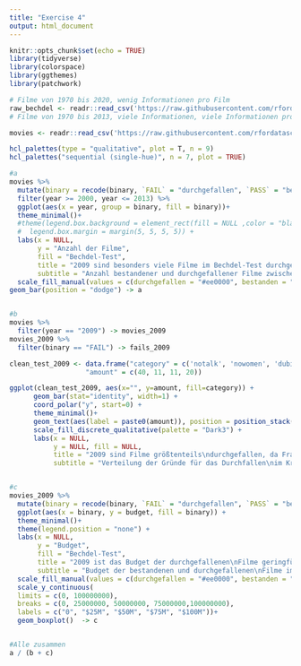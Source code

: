 ```yaml
---
title: "Exercise 4"
output: html_document
---
```


```r
knitr::opts_chunk$set(echo = TRUE)
library(tidyverse)
library(colorspace)
library(ggthemes)
library(patchwork)
```


```r

# Filme von 1970 bis 2020, wenig Informationen pro Film
raw_bechdel <- readr::read_csv('https://raw.githubusercontent.com/rfordatascience/tidytuesday/master/data/2021/2021-03-09/raw_bechdel.csv')
# Filme von 1970 bis 2013, viele Informationen, viele Informationen pro Film

movies <- readr::read_csv('https://raw.githubusercontent.com/rfordatascience/tidytuesday/master/data/2021/2021-03-09/movies.csv')
```

```r
hcl_palettes(type = "qualitative", plot = T, n = 9)
hcl_palettes("sequential (single-hue)", n = 7, plot = TRUE)
```


```r
#a
movies %>%
  mutate(binary = recode(binary, `FAIL` = "durchgefallen", `PASS` = "bestanden")) %>%
  filter(year >= 2000, year <= 2013) %>%
  ggplot(aes(x = year, group = binary, fill = binary))+
  theme_minimal()+
  #theme(legend.box.background = element_rect(fill = NULL ,color = "black"),
  #  legend.box.margin = margin(5, 5, 5, 5)) +
  labs(x = NULL,
       y = "Anzahl der Filme",
       fill = "Bechdel-Test",
       title = "2009 sind besonders viele Filme im Bechdel-Test durchgefallen",
       subtitle = "Anzahl bestandener und durchgefallener Filme zwischen 2000 und 2013 im Histogramm")+
  scale_fill_manual(values = c(durchgefallen = "#ee0000", bestanden = "#00cd00")) +
geom_bar(position = "dodge") -> a


#b
movies %>%
  filter(year == "2009") -> movies_2009
movies_2009 %>%
  filter(binary == "FAIL") -> fails_2009

clean_test_2009 <- data.frame("category" = c('notalk', 'nowomen', 'dubious', 'men'),
                   "amount" = c(40, 11, 11, 20))

ggplot(clean_test_2009, aes(x="", y=amount, fill=category)) +
      geom_bar(stat="identity", width=1) +
      coord_polar("y", start=0) +
      theme_minimal()+
      geom_text(aes(label = paste0(amount)), position = position_stack(vjust = 0.5)) +
      scale_fill_discrete_qualitative(palette = "Dark3") +
      labs(x = NULL, 
           y = NULL, fill = NULL, 
           title = "2009 sind Filme größtenteils\ndurchgefallen, da Frauen\nnicht sprechen",
           subtitle = "Verteilung der Gründe für das Durchfallen\nim Kreisdiagramm") -> b


#c
movies_2009 %>%
  mutate(binary = recode(binary, `FAIL` = "durchgefallen", `PASS` = "bestanden")) %>%
  ggplot(aes(x = binary, y = budget, fill = binary)) +
  theme_minimal()+
  theme(legend.position = "none") +
  labs(x = NULL,
       y = "Budget",
       fill = "Bechdel-Test",
       title = "2009 ist das Budget der durchgefallenen\nFilme geringfügig höher als das der\nFilme, die den Test bestanden haben",
       subtitle = "Budget der bestandenen und durchgefallenen\nFilme im Boxplot")+
  scale_fill_manual(values = c(durchgefallen = "#ee0000", bestanden = "#00cd00")) +
  scale_y_continuous(
  limits = c(0, 100000000),
  breaks = c(0, 25000000, 50000000, 75000000,100000000),
  labels = c("0", "$25M", "$50M", "$75M", "$100M"))+
  geom_boxplot()  -> c


#Alle zusammen
a / (b + c)
```



